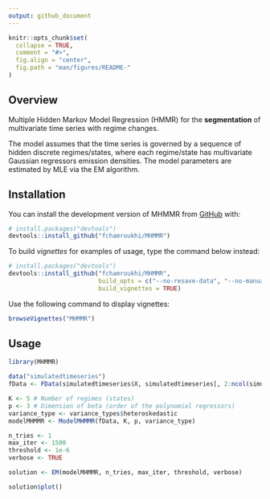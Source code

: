 ```yaml
---
output: github_document
---
```


<!-- README.md is generated from README.Rmd. Please edit that file -->

```r
knitr::opts_chunk$set(
  collapse = TRUE,
  comment = "#>",
  fig.align = "center",
  fig.path = "man/figures/README-"
)
```
## Overview

<!-- badges: start -->
<!-- badges: end -->

Multiple Hidden Markov Model Regression (HMMR) for the **segmentation** of multivariate time series with regime changes.

The model assumes that the time series is governed by a sequence of hidden discrete regimes/states, where each regime/state has multivariate Gaussian regressors emission densities. The model parameters are estimated by MLE via the EM algorithm.

## Installation

You can install the development version of MHMMR from [GitHub](https://github.com/) with:

```r
# install.packages("devtools")
devtools::install_github("fchamroukhi/MHMMR")
```

To build *vignettes* for examples of usage, type the command below instead:

```r
# install.packages("devtools")
devtools::install_github("fchamroukhi/MHMMR", 
                         build_opts = c("--no-resave-data", "--no-manual"), 
                         build_vignettes = TRUE)
```

Use the following command to display vignettes:

```r
browseVignettes("MHMMR")
```

## Usage

```r
library(MHMMR)

data("simulatedtimeseries")
fData <- FData(simulatedtimeseries$X, simulatedtimeseries[, 2:ncol(simulatedtimeseries)])

K <- 5 # Number of regimes (states)
p <- 3 # Dimension of beta (order of the polynomial regressors)
variance_type <- variance_types$heteroskedastic
modelMHMMR <- ModelMHMMR(fData, K, p, variance_type)

n_tries <- 1
max_iter <- 1500
threshold <- 1e-6
verbose <- TRUE

solution <- EM(modelMHMMR, n_tries, max_iter, threshold, verbose)

solution$plot()
```
